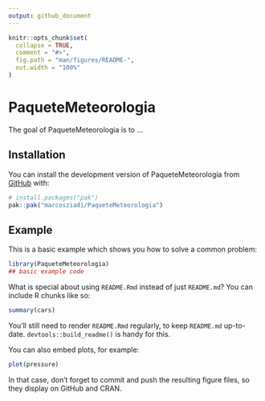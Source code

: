 ```yaml
---
output: github_document
---
```


<!-- README.md is generated from README.Rmd. Please edit that file -->

```r
knitr::opts_chunk$set(
  collapse = TRUE,
  comment = "#>",
  fig.path = "man/figures/README-",
  out.width = "100%"
)
```

# PaqueteMeteorologia

<!-- badges: start -->
<!-- badges: end -->

The goal of PaqueteMeteorologia is to ...

## Installation

You can install the development version of PaqueteMeteorologia from [GitHub](https://github.com/) with:

``` r
# install.packages("pak")
pak::pak("marcosziadi/PaqueteMeteorologia")
```

## Example

This is a basic example which shows you how to solve a common problem:

```r
library(PaqueteMeteorologia)
## basic example code
```

What is special about using `README.Rmd` instead of just `README.md`? You can include R chunks like so:

```r
summary(cars)
```

You'll still need to render `README.Rmd` regularly, to keep `README.md` up-to-date. `devtools::build_readme()` is handy for this.

You can also embed plots, for example:

```r
plot(pressure)
```

In that case, don't forget to commit and push the resulting figure files, so they display on GitHub and CRAN.
